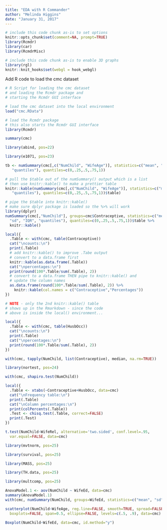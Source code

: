 ```yaml
---
title: "EDA with R Commander"
author: "Melinda Higgins"
date: "January 31, 2017"
---
```



```r
# include this code chunk as-is to set options
knitr::opts_chunk$set(comment=NA, prompt=TRUE)
library(Rcmdr)
library(car)
library(RcmdrMisc)
```


```r
# include this code chunk as-is to enable 3D graphs
library(rgl)
knitr::knit_hooks$set(webgl = hook_webgl)
```

Add R code to load the cmc dataset

```r
# R Script for loading the cmc dataset
# and loading the Rcmdr package and 
# starting the Rcmdr GUI interface

# load the cmc dataset into the local environment
load("cmc.RData")

# load the Rcmdr package 
# this also starts the Rcmdr GUI interface
library(Rcmdr)
```


```r
summary(cmc)
```


```r
library(abind, pos=22)
```


```r
library(e1071, pos=23)
```


```r
tb <- numSummary(cmc[,c("NumChild", "WifeAge")], statistics=c("mean", "sd", "IQR",
   "quantiles"), quantiles=c(0,.25,.5,.75,1))

# pull the $table out of the numSummary() output which is a list
# then use knitr::kable() to make a prettier table
knitr::kable(numSummary(cmc[,c("NumChild", "WifeAge")], statistics=c("mean", "sd", "IQR",
   "quantiles"), quantiles=c(0,.25,.5,.75,1))$table)

```

```r
# pipe the $table into knitr::kable()
# make sure dplyr package is loaded so the %>% will work
library(dplyr)
numSummary(cmc[,"NumChild"], groups=cmc$Contraceptive, statistics=c("mean", 
  "sd", "IQR", "quantiles"), quantiles=c(0,.25,.5,.75,1))$table %>%
  knitr::kable()
```

```r
local({
  .Table <- with(cmc, table(Contraceptive))
  cat("\ncounts:\n")
  print(.Table)
  # add knitr::kable() to improve .Tabe output
  # convert to a data.frame first
  knitr::kable(as.data.frame(.Table))
  cat("\npercentages:\n")
  print(round(100*.Table/sum(.Table), 2))
  # convert to a data.frame THEN pipe to knitr::kable() and
  # update the column names
  as.data.frame(round(100*.Table/sum(.Table), 2)) %>% 
    knitr::kable(col.names = c("Contraceptive","Percentages"))
})

# NOTE - only the 2nd knitr::kable() table
# shows up in the Rmarkdown - since the code
# above is inside the local() environment...

local({
  .Table <- with(cmc, table(HusbOcc))
  cat("\ncounts:\n")
  print(.Table)
  cat("\npercentages:\n")
  print(round(100*.Table/sum(.Table), 2))
})
```

```r
with(cmc, tapply(NumChild, list(Contraceptive), median, na.rm=TRUE))
```

```r
library(nortest, pos=24)
```


```r
with(cmc, shapiro.test(NumChild))
```

```r
local({
  .Table <- xtabs(~Contraceptive+HusbOcc, data=cmc)
  cat("\nFrequency table:\n")
  print(.Table)
  cat("\nColumn percentages:\n")
  print(colPercents(.Table))
  .Test <- chisq.test(.Table, correct=FALSE)
  print(.Test)
})
```

```r
t.test(NumChild~WifeRel, alternative='two.sided', conf.level=.95, 
  var.equal=FALSE, data=cmc)
```

```r
library(mvtnorm, pos=25)
```


```r
library(survival, pos=25)
```


```r
library(MASS, pos=25)
```


```r
library(TH.data, pos=25)
```


```r
library(multcomp, pos=25)
```


```r
AnovaModel.1 <- aov(NumChild ~ WifeEd, data=cmc)
summary(AnovaModel.1)
with(cmc, numSummary(NumChild, groups=WifeEd, statistics=c("mean", "sd")))
```

```r
scatterplot(NumChild~WifeAge, reg.line=FALSE, smooth=TRUE, spread=FALSE, 
  boxplots=FALSE, span=0.5, ellipse=FALSE, levels=c(.5, .9), data=cmc)
```

```r
Boxplot(NumChild~WifeEd, data=cmc, id.method="y")
```

